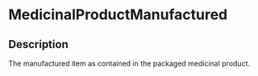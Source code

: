 # MedicinalProductManufactured
 ## Description 
 The manufactured item as contained in the packaged medicinal product.